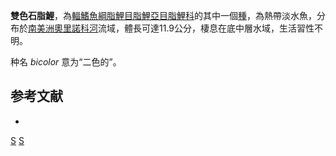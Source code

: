 {{Speciesbox
| status = NE
| status_system = IUCN3.1
| genus = Brycon
| species = bicolor
| authority = [[Pellegrin|Pellegrin]], 1909
| synonyms = 
}}
'''雙色石脂鯉'''，為[[輻鰭魚綱|輻鰭魚綱]][[脂鯉目|脂鯉目]][[脂鯉亞目|脂鯉亞目]][[脂鯉科|脂鯉科]]的其中一個[[種|種]]，為熱帶淡水魚，分布於[[南美洲|南美洲]][[奧里諾科河|奧里諾科河]]流域，體長可達11.9公分，棲息在底中層水域，生活習性不明。

种名 ''bicolor'' 意为“二色的”。

==参考文献==
{{refbegin}}
*{{FishBase_species|genus=Brycon|species=bicolor|year=2013|month=10}}
{{refend}}

{{Taxonbar|from=Q6420946}}

[[Category:石脂鯉屬|S]]
[[Category:1909年描述的鱼类|S]]


{{魚類小作品}}